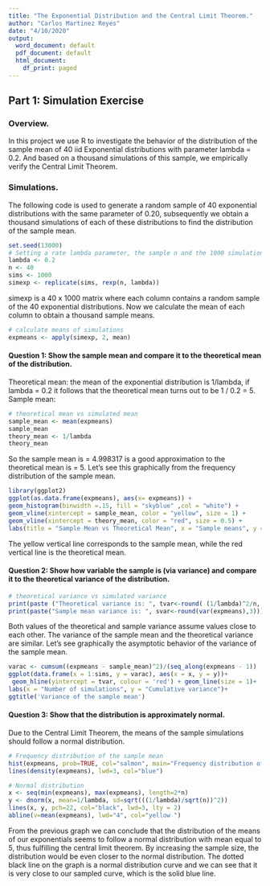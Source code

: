 ```yaml
---
title: "The Exponential Distribution and the Central Limit Theorem."
author: "Carlos Martinez Reyes"
date: "4/10/2020"
output:
  word_document: default
  pdf_document: default
  html_document:
    df_print: paged
---
```


## Part 1: Simulation Exercise

### Overview.

In this project we use R to investigate the behavior of the distribution of the sample mean of 40 iid Exponential distributions with parameter lambda = 0.2. And based on a thousand simulations of this sample, we empirically verify the Central Limit Theorem.

### Simulations.

The following code is used to generate a random sample of 40 exponential distributions with the same parameter of 0.20, subsequently we obtain a thousand simulations of each of these distributions to find the distribution of the sample mean. 


```r
set.seed(13000)
# Setting a rate lambda parameter, the sample n and the 1000 simulations.
lambda <- 0.2 
n <- 40 
sims <- 1000 
simexp <- replicate(sims, rexp(n, lambda))
```
simexp is a 40 x 1000 matrix where each column contains a random sample of the 40 exponential distributions. Now we calculate the mean of each column to obtain a thousand sample means.

```r
# calculate means of simulations
expmeans <- apply(simexp, 2, mean)
```

#### Question 1: Show the sample mean and compare it to the theoretical mean of the distribution.
Theoretical mean: the mean of the exponential distribution is 1/lambda, if lambda = 0.2 it follows that the theoretical mean turns out to be 1 / 0.2 = 5.
Sample mean:


```r
# theoretical mean vs simulated mean
sample_mean <- mean(expmeans)
sample_mean
theory_mean <- 1/lambda
theory_mean
```
So the sample mean is = 4.998317 is a good approximation to the theoretical mean is = 5. Let's see this graphically from the frequency distribution of the sample mean.
```r
library(ggplot2)
ggplot(as.data.frame(expmeans), aes(x= expmeans)) +
geom_histogram(binwidth =.15, fill = "skyblue" ,col = "white") +
geom_vline(xintercept = sample_mean, color = "yellow", size = 1) +
geom_vline(xintercept = theory_mean, color = "red", size = 0.5) +
labs(title = "Sample Mean vs Theoretical Mean", x = "Sample means", y = "Frequency")
```

The yellow vertical line corresponds to the sample mean, while the red vertical line is the theoretical mean.


#### Question 2: Show how variable the sample is (via variance) and compare it to the theoretical variance of the distribution.
```r
# theoretical variance vs simulated variance
print(paste ("Theoretical variance is: ", tvar<-round( (1/lambda)^2/n, 3)))
print(paste("Sample mean variance is: ", svar<-round(var(expmeans),3)))
```
Both values of the theoretical and sample variance assume values close to each other. The variance of the sample mean and the theoretical variance are similar. Let's see graphically the asymptotic behavior of the variance of the sample mean.

```r
varac <- cumsum((expmeans - sample_mean)^2)/(seq_along(expmeans - 1))
ggplot(data.frame(x = 1:sims, y = varac), aes(x = x, y = y))+
 geom_hline(yintercept = tvar, colour = 'red') + geom_line(size = 1)+
labs(x = "Number of simulations", y = "Cumulative variance")+
ggtitle('Variance of the sample mean')
```

#### Question 3: Show that the distribution is approximately normal.

Due to the Central Limit Theorem, the means of the sample simulations should follow a normal distribution.

```r
# Frequency distribution of the sample mean
hist(expmeans, prob=TRUE, col="salmon", main="Frequency distribution of Simulation Means", breaks=40, xlim=c(2,9), xlab = "Means")
lines(density(expmeans), lwd=3, col="blue")

# Normal distribution
x <- seq(min(expmeans), max(expmeans), length=2*n)
y <- dnorm(x, mean=1/lambda, sd=sqrt(((1/lambda)/sqrt(n))^2))
lines(x, y, pch=22, col="black", lwd=3, lty = 2)
abline(v=mean(expmeans), lwd="4", col="yellow ")
```

From the previous graph we can conclude that the distribution of the means of our exponentials seems to follow a normal distribution with mean equal to 5, thus fulfilling the central limit theorem. By increasing the sample size, the distribution would be even closer to the normal distribution. The dotted black line on the graph is a normal distribution curve and we can see that it is very close to our sampled curve, which is the solid blue line.

